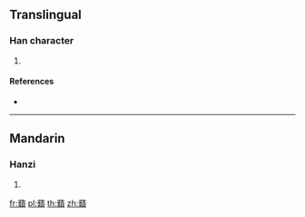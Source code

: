 {{character info/new}}
==Translingual==

===Han character===
{{Han char|rn=140|rad=艸|as=19|sn=25|four=44486|canj=TFKC}}

# {{defn|Han|sort=艸19}}

====References====
* {{Han ref|kx=1070.360|dkj=32573|hdz=53337.090|uh=8631|ud=34353|bh=F7F4|bd=63476}}

----

==Mandarin==

===Hanzi===
{{cmn-hanzi|pin=[[lèi]] ([[lei4]])|wg=lei<sup>4</sup>}}

# {{defn|lang=cmn|sort=艸19}}

[[fr:蘱]]
[[pl:蘱]]
[[th:蘱]]
[[zh:蘱]]